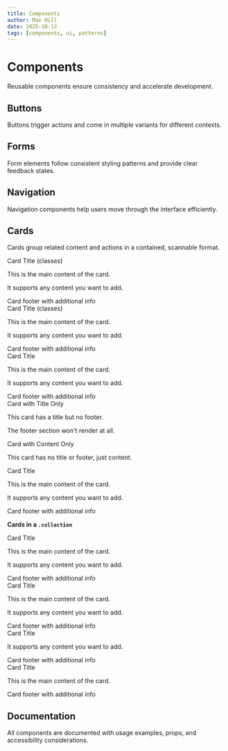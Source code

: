 ```yaml
---
title: Components
author: Max Hill
date: 2025-10-12
tags: [components, ui, patterns]
---
```



# Components

Reusable components ensure consistency and accelerate development.

## Buttons

Buttons trigger actions and come in multiple variants for different contexts.

## Forms

Form elements follow consistent styling patterns and provide clear feedback states.

## Navigation

Navigation components help users move through the interface efficiently.

## Cards

Cards group related content and actions in a contained, scannable format.

<div class="card">
  <div class="title">Card Title (classes)</div>
  <p>This is the main content of the card.</p>
  <p>It supports any content you want to add.</p>
  <div class="footer">Card footer with additional info</div>
</div>

<div class="card" data-variant="surface">
  <div class="title">Card Title (classes)</div>
  <p>This is the main content of the card.</p>
  <p>It supports any content you want to add.</p>
  <div class="footer">Card footer with additional info</div>
</div>

<Card>
  <div slot="title">Card Title</div>
  <p>This is the main content of the card.</p>
  <p>It supports any content you want to add.</p>
  <div slot="footer">Card footer with additional info</div>
</Card>

<Card>
  <div slot="title">Card with Title Only</div>
  <p>This card has a title but no footer.</p>
  <p>The footer section won't render at all.</p>
</Card>

<Card>
  <p>Card with Content Only</p>
  <p>This card has no title or footer, just content.</p>
</Card>

<Card>
  <div slot="title">Card Title</div>
  <div class="stack2" data-direction="row">
      <p>This is the main content of the card.</p>
      <p>It supports any content you want to add.</p>
  </div>
  <div slot="footer">Card footer with additional info</div>
</Card>

**Cards in a `.collection`**
<div class="collection">
    <Card>
      <div slot="title">Card Title</div>
      <div class="stack2">
          <p>This is the main content of the card.</p>
          <p>It supports any content you want to add.</p>
      </div>
      <div slot="footer">Card footer with additional info</div>
    </Card>
    <Card>
      <div slot="title">Card Title</div>
      <div class="stack2">
          <p>This is the main content of the card.</p>
          <p>It supports any content you want to add.</p>
      </div>
      <div slot="footer">Card footer with additional info</div>
    </Card>
    <Card>
      <div slot="title">Card Title</div>
      <div class="stack2">
          <p>It supports any content you want to add.</p>
      </div>
      <div slot="footer">Card footer with additional info</div>
    </Card>
    <Card>
      <div slot="title">Card Title</div>
      <div class="stack2">
          <p>This is the main content of the card.</p>
      </div>
      <div slot="footer">Card footer with additional info</div>
    </Card>
</div>

## Documentation

All components are documented with usage examples, props, and accessibility considerations.
